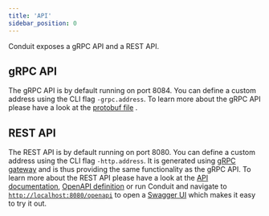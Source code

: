 ```yaml
---
title: 'API'
sidebar_position: 0
---
```


Conduit exposes a gRPC API and a REST API.

## gRPC API

The gRPC API is by default running on port 8084. You can define a custom address
using the CLI flag `-grpc.address`. To learn more about the gRPC API please have
a look at
the [protobuf file](https://github.com/ConduitIO/conduit/blob/main/proto/api/v1/api.proto)
.

## REST API

The REST API is by default running on port 8080. You can define a custom address
using the CLI flag `-http.address`. It is generated
using [gRPC gateway](https://github.com/grpc-ecosystem/grpc-gateway) and is thus
providing the same functionality as the gRPC API. To learn more about the REST
API please have a look at the [API documentation](https://www.conduit.io/api),
[OpenAPI definition](https://github.com/ConduitIO/conduit/blob/main/pkg/web/openapi/swagger-ui/api/v1/api.swagger.json)
or run Conduit and navigate to
[`http://localhost:8080/openapi`](http://localhost:8080/openapi) to open
a [Swagger UI](https://github.com/swagger-api/swagger-ui) which makes it easy to
try it out.
